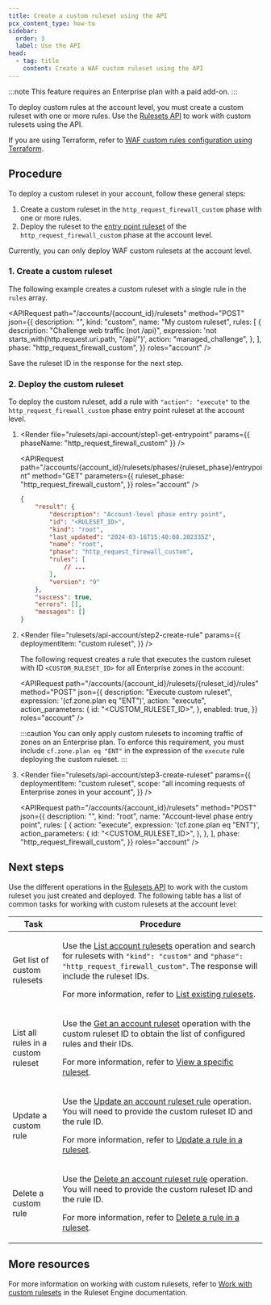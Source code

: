 ```yaml
---
title: Create a custom ruleset using the API
pcx_content_type: how-to
sidebar:
  order: 3
  label: Use the API
head:
  - tag: title
    content: Create a WAF custom ruleset using the API
---
```



:::note
This feature requires an Enterprise plan with a paid add-on.
:::

To deploy custom rules at the account level, you must create a custom ruleset with one or more rules. Use the [Rulesets API](/ruleset-engine/rulesets-api/) to work with custom rulesets using the API.

If you are using Terraform, refer to [WAF custom rules configuration using Terraform](/terraform/additional-configurations/waf-custom-rules/#create-and-deploy-a-custom-ruleset).

## Procedure

To deploy a custom ruleset in your account, follow these general steps:

1. Create a custom ruleset in the `http_request_firewall_custom` phase with one or more rules.
2. Deploy the ruleset to the [entry point ruleset](/ruleset-engine/about/rulesets/#entry-point-ruleset) of the `http_request_firewall_custom` phase at the account level.

Currently, you can only deploy WAF custom rulesets at the account level.

### 1. Create a custom ruleset

The following example creates a custom ruleset with a single rule in the `rules` array.

<APIRequest
	path="/accounts/{account_id}/rulesets"
	method="POST"
	json={{
		description: "",
		kind: "custom",
		name: "My custom ruleset",
		rules: [
			{
				description: "Challenge web traffic (not /api)",
				expression: 'not starts_with(http.request.uri.path, "/api/")',
				action: "managed_challenge",
			},
		],
		phase: "http_request_firewall_custom",
	}}
	roles="account"
/>

Save the ruleset ID in the response for the next step.

### 2. Deploy the custom ruleset

To deploy the custom ruleset, add a rule with `"action": "execute"` to the `http_request_firewall_custom` phase entry point ruleset at the account level.

1.  <Render
    	file="rulesets/api-account/step1-get-entrypoint"
    	params={{ phaseName: "http_request_firewall_custom" }}
    />

    <APIRequest
    	path="/accounts/{account_id}/rulesets/phases/{ruleset_phase}/entrypoint"
    	method="GET"
    	parameters={{
    		ruleset_phase: "http_request_firewall_custom",
    	}}
    	roles="account"
    />

    ```json output {4}
    {
    	"result": {
    		"description": "Account-level phase entry point",
    		"id": "<RULESET_ID>",
    		"kind": "root",
    		"last_updated": "2024-03-16T15:40:08.202335Z",
    		"name": "root",
    		"phase": "http_request_firewall_custom",
    		"rules": [
    			// ...
    		],
    		"version": "9"
    	},
    	"success": true,
    	"errors": [],
    	"messages": []
    }
    ```

2.  <Render
    	file="rulesets/api-account/step2-create-rule"
    	params={{
    		deploymentItem: "custom ruleset",
    	}}
    />

    The following request creates a rule that executes the custom ruleset with ID `<CUSTOM_RULESET_ID>` for all Enterprise zones in the account:

    <APIRequest
    	path="/accounts/{account_id}/rulesets/{ruleset_id}/rules"
    	method="POST"
    	json={{
    		description: "Execute custom ruleset",
    		expression: '(cf.zone.plan eq "ENT")',
    		action: "execute",
    		action_parameters: {
    			id: "<CUSTOM_RULESET_ID>",
    		},
    		enabled: true,
    	}}
    	roles="account"
    />

    :::caution
    You can only apply custom rulesets to incoming traffic of zones on an Enterprise plan. To enforce this requirement, you must include `cf.zone.plan eq "ENT"` in the expression of the `execute` rule deploying the custom ruleset.
    :::

3.  <Render
    	file="rulesets/api-account/step3-create-ruleset"
    	params={{
    		deploymentItem: "custom ruleset",
    		scope: "all incoming requests of Enterprise zones in your account",
    	}}
    />

    <APIRequest
    	path="/accounts/{account_id}/rulesets"
    	method="POST"
    	json={{
    		description: "",
    		kind: "root",
    		name: "Account-level phase entry point",
    		rules: [
    			{
    				action: "execute",
    				expression: '(cf.zone.plan eq "ENT")',
    				action_parameters: {
    					id: "<CUSTOM_RULESET_ID>",
    				},
    			},
    		],
    		phase: "http_request_firewall_custom",
    	}}
    	roles="account"
    />

## Next steps

Use the different operations in the [Rulesets API](/ruleset-engine/rulesets-api/) to work with the custom ruleset you just created and deployed. The following table has a list of common tasks for working with custom rulesets at the account level:

| Task                               | Procedure                                                                                                                                                                                                                                                       |
| ---------------------------------- | --------------------------------------------------------------------------------------------------------------------------------------------------------------------------------------------------------------------------------------------------------------- |
| Get list of custom rulesets        | <p>Use the [List account rulesets][1] operation and search for rulesets with `"kind": "custom"` and `"phase": "http_request_firewall_custom"`. The response will include the ruleset IDs.</p><p>For more information, refer to [List existing rulesets][2].</p> |
| List all rules in a custom ruleset | <p>Use the [Get an account ruleset][3] operation with the custom ruleset ID to obtain the list of configured rules and their IDs.</p><p>For more information, refer to [View a specific ruleset][4].</p>                                                        |
| Update a custom rule               | <p>Use the [Update an account ruleset rule][5] operation. You will need to provide the custom ruleset ID and the rule ID.</p><p>For more information, refer to [Update a rule in a ruleset][6].</p>                                                             |
| Delete a custom rule               | <p>Use the [Delete an account ruleset rule][7] operation. You will need to provide the custom ruleset ID and the rule ID.</p><p>For more information, refer to [Delete a rule in a ruleset][8].</p>                                                             |

[1]: /api/resources/rulesets/methods/list/
[2]: /ruleset-engine/rulesets-api/view/#list-existing-rulesets
[3]: /api/resources/rulesets/methods/get/
[4]: /ruleset-engine/rulesets-api/view/#view-a-specific-ruleset
[5]: /api/resources/rulesets/subresources/rules/methods/edit/
[6]: /ruleset-engine/rulesets-api/update-rule/
[7]: /api/resources/rulesets/subresources/rules/methods/delete/
[8]: /ruleset-engine/rulesets-api/delete-rule/

## More resources

For more information on working with custom rulesets, refer to [Work with custom rulesets](/ruleset-engine/custom-rulesets/) in the Ruleset Engine documentation.
